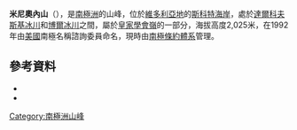 {{coord|77|52|S|162|31|E|source:GNIS|display=title}}

'''米尼奧內山'''（{{lang-en|Mount Mignone}}），是[[南極洲|南極洲]]的山峰，位於[[維多利亞地|維多利亞地]]的[[斯科特海岸|斯科特海岸]]，處於[[達爾科夫斯基冰川|達爾科夫斯基冰川]]和[[博爾冰川|博爾冰川]]之間，屬於[[皇家學會嶺|皇家學會嶺]]的一部分，海拔高度2,025米，在1992年由[[美國|美國]]南極名稱諮詢委員命名，現時由[[南極條約體系|南極條約體系]]管理。

==參考資料==
*{{cite gnis | type = antarid | id = 9956| name = Mount Mignone | accessdate = 2013-09-24}}
*{{usgs-gazetteer|id=9956}}

{{DEFAULTSORT:Mount Mignone}}
[[Category:南極洲山峰|Category:南極洲山峰]]


{{ScottCoast-geo-stub}}